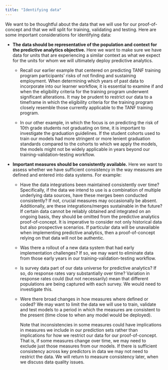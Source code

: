 ```yaml
---
title: "Identifying data"
---
```


We want to be thoughtful about the data that we will use for our proof-of-concept and that we will split for training, validating and testing. Here are some important considerations for identifying data:

-   **The data should be representative of the population and context for the predictive analytics objective.** Here we want to make sure we have data for units that are experiencing a similar context as what we expect for the units for whom we will ultimately deploy predictive analytics.

    -   Recall our earlier example that centered on predicting TANF training program participants' risks of not finding and sustaining employment. When determining which years of past data to incorporate into our learner workflow, it is essential to examine if and when the eligibility criteria for the training program underwent significant alterations. It may be prudent to restrict our data to a timeframe in which the eligibility criteria for the training program closely resemble those currently applicable to the TANF training program.

    -   In our other example, in which the focus is on predicting the risk of 10th grade students not graduating on time, it is important to investigate the graduation guidelines. If the student cohorts used to train our models had more stringent or more lenient graduation standards compared to the cohorts to which we apply the models, the models might not be widely applicable in years beyond our training-validation-testing workflow.

-   **Important measures should be consistently available.** Here we want to assess whether we have sufficient consistency in the way measures are defined and entered into data systems. For example:

    -   Have the data integrations been maintained consistently over time? Specifically, if the data we intend to use is a combination of multiple underlying data sources, have these merges been conducted consistently? If not, crucial measures may occasionally be absent. Additionally, are these integrations/merges sustainable in the future? If certain data cannot be reliably obtained and integrated on an ongoing basis, they should be omitted from the predictive analytics proof-of-concept. It is imperative to consider not only historical data but also prospective scenarios. If particular data will be unavailable when implementing predictive analytics, then a proof-of-concept relying on that data will not be authentic.

    -   Was there a rollout of a new data system that had early implementation challenges? If so, we may want to eliminate data from those early years in our training-validation-testing workflow.

    -   Is survey data part of our data universe for predictive analytics? If so, do response rates vary substantially over time? Variation in response rates could (but not necessarily) mean that different populations are being captured with each survey. We would need to investigate this.

    -   Were there broad changes in how measures where defined or coded? We may want to limit the data we will use to train, validate and test models to a period in which the measures are consistent to the present (time close to when any model would be deployed).

        Note that inconsistencies in some measures could have implications in measures we include in our prediction sets rather than implications for how we restrict our data for our proof-of-concept. That is, if some measures change over time, we may need to exclude just those measures from our models. If there is sufficient consistency across key predictors in data we may not need to restrict the data. We will return to measure consistency later, when we discuss data quality issues.
